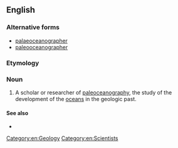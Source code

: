 ==English==

===Alternative forms===
* [[palaeoceanographer]]
* [[paleooceanographer]]

===Etymology===

{{prefix|paleo|oceanographer}}

===Noun===
{{en-noun}}

# A scholar or researcher of [[paleoceanography]], the study of the development of the [[ocean]]s in the geologic past.

====See also====
* {{pedialite|paleoceanography}}

[[Category:en:Geology]]
[[Category:en:Scientists]]